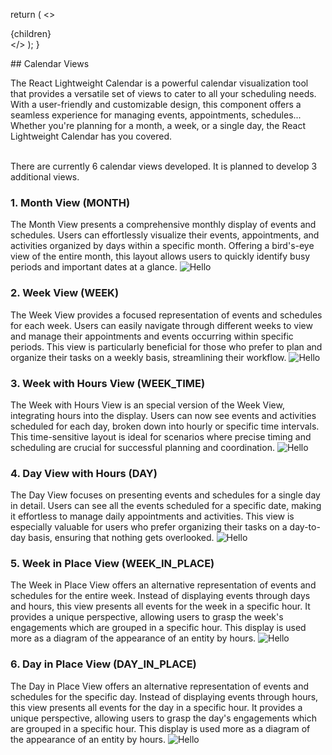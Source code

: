 
  return (
    <>
      <Meta
        description="React Calendar Views page: React Calendar Views page: Explore our React Lightweight Calendar Component documentation! A powerful, customizable tool for visualizing entities, perfect for tailored calendar solutions. Learn more here."
        keywords="react calendar typescript, react custom calendar, react calendar component, react calendar component with events, calendar component react, schedule react component, calendar react component, calendar for react, react component calendar, React Calendar, React Event Calendar, React Timeline Calendar, React Google Calendar"
        title="React Calendar Views"
        canonical="https://calendar-react.com/views"
      />
      <div>
        {children}
      </div>
    </>
  );
}

<wrapper>
  ## Calendar Views 

  The React Lightweight Calendar is a powerful calendar visualization tool that provides a versatile set of views to
  cater to all your scheduling needs. With a user-friendly and customizable design, this component offers a seamless 
  experience for managing events, appointments, schedules... Whether you're planning for a month, a week, or a single
  day, the React Lightweight Calendar has you covered.

  <br />
  <Callout type="info" emoji="ℹ️">
    There are currently 6 calendar views developed. It is planned to develop 3 additional views.
  </Callout>
  <br />

  ### 1. Month View (MONTH)
  The Month View presents a comprehensive monthly display of events and schedules. Users can effortlessly visualize their events, appointments, and activities organized by days within a specific month. Offering a bird's-eye view of the entire month, this layout allows users to quickly identify busy periods and important dates at a glance.
  ![Hello](../assets/images/month-doc.png)

  ### 2. Week View (WEEK)
  The Week View provides a focused representation of events and schedules for each week. Users can easily navigate through different weeks to view and manage their appointments and events occurring within specific periods. This view is particularly beneficial for those who prefer to plan and organize their tasks on a weekly basis, streamlining their workflow.
  ![Hello](../assets/images/week-doc.png)

  ### 3. Week with Hours View (WEEK_TIME)
  The Week with Hours View is an special version of the Week View, integrating hours into the display. Users can now see events and activities scheduled for each day, broken down into hourly or specific time intervals. This time-sensitive layout is ideal for scenarios where precise timing and scheduling are crucial for successful planning and coordination.
  ![Hello](../assets/images/week-time-doc.png)

  ### 4. Day View with Hours (DAY)
  The Day View focuses on presenting events and schedules for a single day in detail. Users can see all the events scheduled for a specific date, making it effortless to manage daily appointments and activities. This view is especially valuable for users who prefer organizing their tasks on a day-to-day basis, ensuring that nothing gets overlooked.
  ![Hello](../assets/images/day-doc.png)

  ### 5. Week in Place View (WEEK_IN_PLACE)
  The Week in Place View offers an alternative representation of events and schedules for the entire week.
  Instead of displaying events through days and hours, this view presents all events for the week in a specific hour.
  It provides a unique perspective, allowing users to grasp the week's engagements which are grouped in a specific hour.
  This display is used more as a diagram of the appearance of an entity by hours.
  ![Hello](../assets/images/week-in-place-doc.png)

  ### 6. Day in Place View (DAY_IN_PLACE)
  The Day in Place View offers an alternative representation of events and schedules for the specific day.
  Instead of displaying events through hours, this view presents all events for the day in a specific hour.
  It provides a unique perspective, allowing users to grasp the day's engagements which are grouped in a specific hour.
  This display is used more as a diagram of the appearance of an entity by hours.
  ![Hello](../assets/images/day-in-place-doc.png)
</wrapper>